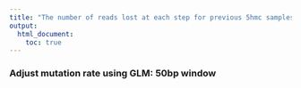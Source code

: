 ```yaml
---
title: "The number of reads lost at each step for previous 5hmc samples"
output:
  html_document:
    toc: true
---
```




### Adjust mutation rate using GLM: 50bp window


